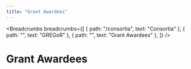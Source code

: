 ```yaml
---
title: "Grant Awardees"
---
```


<Breadcrumbs breadcrumbs={[
  { path: "/consortia", text: "Consortia" },
  { path: "", text: "GREGoR" },
  { path: "", text: "Grant Awardees" },
]} />

# Grant Awardees

